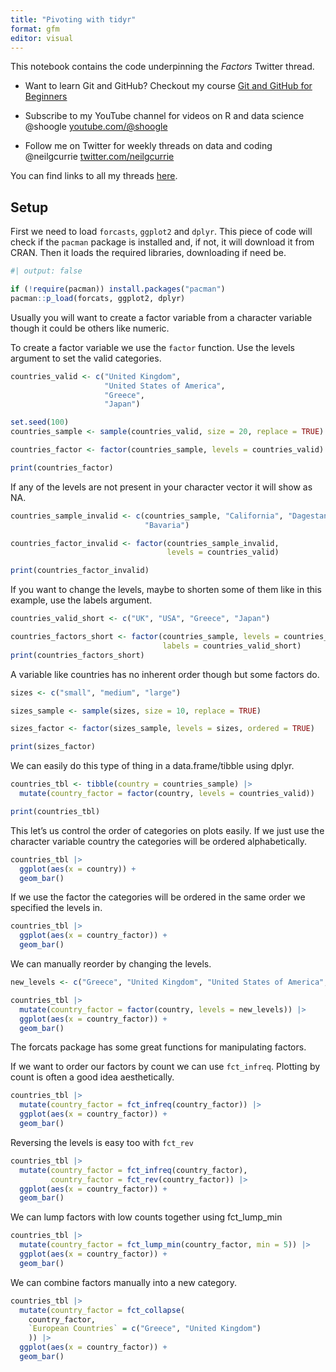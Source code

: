 ```yaml
---
title: "Pivoting with tidyr"
format: gfm
editor: visual
---
```


This notebook contains the code underpinning the *Factors* Twitter thread.

-   Want to learn Git and GitHub? Checkout my course [Git and GitHub for Beginners](https://www.shoogle.co/challenge-page/git-and-github-for-beginners)

-   Subscribe to my YouTube channel for videos on R and data science @shoogle [youtube.com/\@shoogle](www.youtube.com/@shoogle)

-   Follow me on Twitter for weekly threads on data and coding @neilgcurrie [twitter.com/neilgcurrie](www.twitter.com/neilgcurrie)

You can find links to all my threads [here](https://github.com/neilcuz/threads).

## Setup

First we need to load `forcasts`, `ggplot2` and `dplyr`. This piece of code will check if the `pacman` package is installed and, if not, it will download it from CRAN. Then it loads the required libraries, downloading if need be.

```r
#| output: false

if (!require(pacman)) install.packages("pacman")
pacman::p_load(forcats, ggplot2, dplyr)
```

Usually you will want to create a factor variable from a character variable though it could be others like numeric. 

To create a factor variable we use the `factor` function. Use the levels argument to set the valid categories.

```r
countries_valid <- c("United Kingdom", 
                     "United States of America", 
                     "Greece",
                     "Japan")

set.seed(100)
countries_sample <- sample(countries_valid, size = 20, replace = TRUE)

countries_factor <- factor(countries_sample, levels = countries_valid)

print(countries_factor)
```
If any of the levels are not present in your character vector it will show as NA.

```r
countries_sample_invalid <- c(countries_sample, "California", "Dagestan", 
                              "Bavaria")

countries_factor_invalid <- factor(countries_sample_invalid, 
                                   levels = countries_valid)

print(countries_factor_invalid)
```
If you want to change the levels, maybe to shorten some of them like in this example, use the labels argument.

```r
countries_valid_short <- c("UK", "USA", "Greece", "Japan")

countries_factors_short <- factor(countries_sample, levels = countries_valid, 
                                  labels = countries_valid_short)
print(countries_factors_short)
```

A variable like countries has no inherent order though but some factors do.

```r
sizes <- c("small", "medium", "large")

sizes_sample <- sample(sizes, size = 10, replace = TRUE)

sizes_factor <- factor(sizes_sample, levels = sizes, ordered = TRUE)

print(sizes_factor)
```

We can easily do this type of thing in a data.frame/tibble using dplyr.

```r
countries_tbl <- tibble(country = countries_sample) |> 
  mutate(country_factor = factor(country, levels = countries_valid))

print(countries_tbl)
```

This let's us control the order of categories on plots easily. If we just use the character variable country the categories will be ordered alphabetically.

```r
countries_tbl |> 
  ggplot(aes(x = country)) +
  geom_bar()
```

If we use the factor the categories will be ordered in the same order we specified the levels in.

```r
countries_tbl |> 
  ggplot(aes(x = country_factor)) +
  geom_bar()
```

We can manually reorder by changing the levels.

```r

new_levels <- c("Greece", "United Kingdom", "United States of America", "Japan")

countries_tbl |> 
  mutate(country_factor = factor(country, levels = new_levels)) |>   
  ggplot(aes(x = country_factor)) +
  geom_bar()
```

The forcats package has some great functions for manipulating factors.

If we want to order our factors by count we can use `fct_infreq`. Plotting by count is often a good idea aesthetically.

```r
countries_tbl |> 
  mutate(country_factor = fct_infreq(country_factor)) |>   
  ggplot(aes(x = country_factor)) +
  geom_bar()
```

Reversing the levels is easy too with `fct_rev`

```r
countries_tbl |> 
  mutate(country_factor = fct_infreq(country_factor),
         country_factor = fct_rev(country_factor)) |>   
  ggplot(aes(x = country_factor)) +
  geom_bar()
```
We can lump factors with low counts together using fct_lump_min


```r
countries_tbl |> 
  mutate(country_factor = fct_lump_min(country_factor, min = 5)) |>    
  ggplot(aes(x = country_factor)) +
  geom_bar()
```

We can combine factors manually into a new category.

```r
countries_tbl |> 
  mutate(country_factor = fct_collapse(
    country_factor,
    `European Countries` = c("Greece", "United Kingdom")
    )) |>    
  ggplot(aes(x = country_factor)) +
  geom_bar()
```

